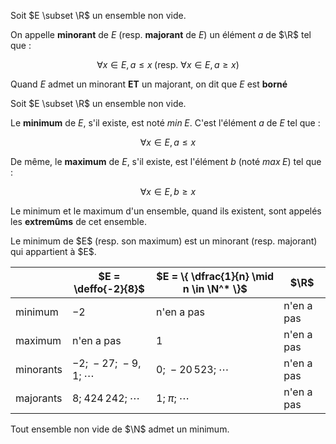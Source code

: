 

<Item type="definition" titre="majorants et minorants"  searchDesc="ensemble">

Soit $E \subset \R$ un ensemble non vide. 

On appelle **minorant** de $E$ (resp. **majorant** de $E$) un élément $a$ de $\R$ tel que :

$$
\forall x \in E, a \leqslant x \; ( \text{resp. } \forall x \in E, a \geqslant x)
$$

Quand $E$ admet un minorant __ET__ un majorant, on dit que $E$ est **borné**
</Item>


<Item type="definition" titre="extremûms"  searchDesc="maximum minimum ensemble">
Soit $E \subset \R$ un ensemble non vide.

Le **minimum** de $E$, s'il existe, est noté $min \; E$. C'est l'élément $a$ de $E$ tel que :

$$ 
\forall x \in E, a \leqslant x
$$

De même, le **maximum** de $E$, s'il existe, est l'élément $b$ (noté $max \;E$) tel que :

$$ 
\forall x \in E, b \geqslant x
$$

Le minimum et le maximum d'un ensemble, quand ils existent, sont appelés les **extremûms** de cet ensemble.
</Item>



<Remarque>
Le minimum de $E$ (resp. son maximum) est un minorant (resp. majorant) qui appartient à $E$.
</Remarque>

<Hideable type="exemple" titre="">

| | $E = \deffo{-2}{8}$ | $E = \{ \dfrac{1}{n} \mid n \in \N^* \}$ | $\R$ |
|---|---|---|---|
| minimum | $-2$ | n'en a pas | n'en a pas |
| maximum | n'en a pas | 1 | n'en a pas |
| minorants | $-2 ; \;  -27 ; \;  -9,1 ; \;  \dotsm$ | $0 ; \;  -20 \, 523 ; \;  \dotsm$| n'en a pas |
| majorants | $8 ; \;  424 \, 242 ; \;  \dotsm$| $1 ; \;  \pi ; \;  \dotsm$| n'en a pas |

</Hideable>


<Item type='propriete' titre='existence des minimums dans les naturels' tag="admis">
Tout ensemble non vide de $\N$ admet un minimum.
</Item>